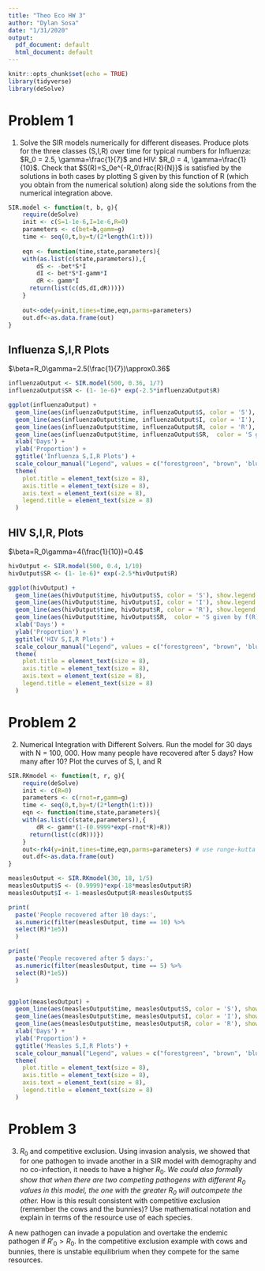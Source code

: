 ```yaml
---
title: "Theo Eco HW 3"
author: "Dylan Sosa"
date: "1/31/2020"
output:
  pdf_document: default
  html_document: default
---
```


```r
knitr::opts_chunk$set(echo = TRUE)
library(tidyverse)
library(deSolve)
```

# Problem 1

1. Solve the SIR models numerically for different diseases. Produce plots for the three classes (S,I,R) over time for typical numbers for Influenza: $R_0 = 2.5, \gamma=\frac{1}{7}$ and HIV: $R_0 = 4, \gamma=\frac{1}{10}$. Check that $S(R)=S_0e^{-R_0\frac{R}{N}}$ is satisfied by the solutions in both cases by plotting S given by this function of R (which you obtain from the numerical solution) along side the solutions from the numerical integration above. 
		
```r
SIR.model <- function(t, b, g){
	require(deSolve)
	init <- c(S=1-1e-6,I=1e-6,R=0) 
	parameters <- c(bet=b,gamm=g) 
	time <- seq(0,t,by=t/(2*length(1:t))) 
	
	eqn <- function(time,state,parameters){ 
	with(as.list(c(state,parameters)),{ 
		dS <- -bet*S*I 
		dI <- bet*S*I-gamm*I 
		dR <- gamm*I 
	  return(list(c(dS,dI,dR)))})
	}
	
	out<-ode(y=init,times=time,eqn,parms=parameters) 
	out.df<-as.data.frame(out)
}
```

## Influenza S,I,R Plots
$\beta=R_0\gamma=2.5(\frac{1}{7})\approx0.36$
```r
influenzaOutput <- SIR.model(500, 0.36, 1/7)
influenzaOutput$SR <- (1- 1e-6)* exp(-2.5*influenzaOutput$R)

ggplot(influenzaOutput) +
  geom_line(aes(influenzaOutput$time, influenzaOutput$S, color = 'S'), show.legend = TRUE) +
  geom_line(aes(influenzaOutput$time, influenzaOutput$I, color = 'I'), show.legend = TRUE) +
  geom_line(aes(influenzaOutput$time, influenzaOutput$R, color = 'R'), show.legend = TRUE) +
  geom_line(aes(influenzaOutput$time, influenzaOutput$SR,  color = 'S given by f(R)'), alpha = .7, show.legend = TRUE) +
  xlab('Days') +
  ylab('Proportion') +
  ggtitle('Influenza S,I,R Plots') +
  scale_colour_manual("Legend", values = c("forestgreen", "brown", 'blue', 'yellow')) +
  theme(
    plot.title = element_text(size = 8),
    axis.title = element_text(size = 8),
    axis.text = element_text(size = 8),
    legend.title = element_text(size = 8)
  )

```

## HIV S,I,R, Plots
$\beta=R_0\gamma=4(\frac{1}{10})=0.4$
```r
hivOutput <- SIR.model(500, 0.4, 1/10)
hivOutput$SR <- (1- 1e-6)* exp(-2.5*hivOutput$R)

ggplot(hivOutput) +
  geom_line(aes(hivOutput$time, hivOutput$S, color = 'S'), show.legend = TRUE) +
  geom_line(aes(hivOutput$time, hivOutput$I, color = 'I'), show.legend = TRUE) +
  geom_line(aes(hivOutput$time, hivOutput$R, color = 'R'), show.legend = TRUE) +
  geom_line(aes(hivOutput$time, hivOutput$SR,  color = 'S given by f(R)'), alpha = .7, show.legend = TRUE) +
  xlab('Days') +
  ylab('Proportion') +
  ggtitle('HIV S,I,R Plots') +
  scale_colour_manual("Legend", values = c("forestgreen", "brown", 'blue', 'yellow')) +
  theme(
    plot.title = element_text(size = 8),
    axis.title = element_text(size = 8),
    axis.text = element_text(size = 8),
    legend.title = element_text(size = 8)
  )

```


# Problem 2

2. Numerical Integration with Different Solvers. Run the model for 30 days with N = 100, 000. How many people have recovered after 5 days? How many after 10? Plot the curves of S, I, and R

```r
SIR.RKmodel <- function(t, r, g){
	require(deSolve)
	init <- c(R=0) 
	parameters <- c(rnot=r,gamm=g) 
	time <- seq(0,t,by=t/(2*length(1:t))) 
	eqn <- function(time,state,parameters){ 
	with(as.list(c(state,parameters)),{ 
		dR <- gamm*(1-(0.9999*exp(-rnot*R)+R))
	  return(list(c(dR)))})
	}
	out<-rk4(y=init,times=time,eqn,parms=parameters) # use runge-kutta 4th order method
	out.df<-as.data.frame(out)
}

measlesOutput <- SIR.RKmodel(30, 18, 1/5)
measlesOutput$S <- (0.9999)*exp(-18*measlesOutput$R)
measlesOutput$I <- 1-measlesOutput$R-measlesOutput$S

print(
  paste('People recovered after 10 days:',
  as.numeric(filter(measlesOutput, time == 10) %>% 
  select(R)*1e5))
  )

print(
  paste('People recovered after 5 days:',
  as.numeric(filter(measlesOutput, time == 5) %>% 
  select(R)*1e5))
  )


ggplot(measlesOutput) +
  geom_line(aes(measlesOutput$time, measlesOutput$S, color = 'S'), show.legend = TRUE) +
  geom_line(aes(measlesOutput$time, measlesOutput$I, color = 'I'), show.legend = TRUE) +
  geom_line(aes(measlesOutput$time, measlesOutput$R, color = 'R'), show.legend = TRUE) +
  xlab('Days') +
  ylab('Proportion') +
  ggtitle('Measles S,I,R Plots') +
  scale_colour_manual("Legend", values = c("forestgreen", "brown", 'blue')) +
  theme(
    plot.title = element_text(size = 8),
    axis.title = element_text(size = 8),
    axis.text = element_text(size = 8),
    legend.title = element_text(size = 8)
  )
```

# Problem 3
3. $R_0$ and competitive exclusion. Using invasion analysis, we showed that for one pathogen to invade another in a SIR model with demography and no co-infection, it needs to have a higher $R_0$. *We could also formally show that when there are two competing pathogens with different $R_0$ values in this model, the one with the greater $R_0$ will outcompete the other.* How is this result consistent with competitive exclusion (remember the cows and the bunnies)? Use mathematical notation and explain in terms of the resource use of each species.

A new pathogen can invade a population and overtake the endemic pathogen if $R'_0 > R_0$. In the competitive exclusion example with cows and bunnies, there is unstable equilibrium when they compete for the same resources. 

